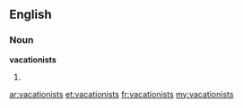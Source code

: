 ==English==

===Noun===
'''vacationists'''

# {{plural of|[[vacationist]]}}

[[ar:vacationists]]
[[et:vacationists]]
[[fr:vacationists]]
[[my:vacationists]]